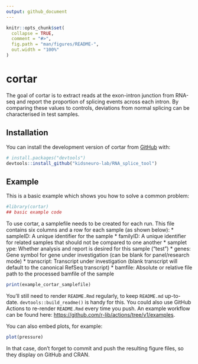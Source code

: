 ---
output: github_document
---

<!-- README.md is generated from README.Rmd. Please edit that file -->

```{r, include = FALSE}
knitr::opts_chunk$set(
  collapse = TRUE,
  comment = "#>",
  fig.path = "man/figures/README-",
  out.width = "100%"
)
```

# cortar

<!-- badges: start -->
<!-- badges: end -->

The goal of cortar is to extract reads at the exon-intron junction from RNA-seq
and report the proportion of splicing events across each intron. By comparing
these values to controls, deviations from normal splicing can be characterised
in test samples.

## Installation

You can install the development version of cortar from [GitHub](https://github.com/) with:

``` r
# install.packages("devtools")
devtools::install_github("kidsneuro-lab/RNA_splice_tool")
```

## Example

This is a basic example  which shows you how to solve a common problem:

```{r example}
#library(cortar)
## basic example code
```

To use cortar, a samplefile needs to be created for each run. This file
contains six columns and a row for each sample (as shown below):
* sampleID: A unique identifier for the sample
* familyID: A unique  identifier for related samples that should not be compared
to one another
* samplet ype: Whether analysis and report is desired for this sample ("test")
* genes: Gene symbol for gene under investigation (can be blank for
panel/research mode)
* transcript: Transcript under investigation (blank transcript will default to
the canonical RefSeq transcript)
* bamfile: Absolute or relative file path to the processed bamfile of the sample

```{r cars}
print(example_cortar_samplefile)
```

You'll still need to render `README.Rmd` regularly, to keep `README.md` up-to-date. `devtools::build_readme()` is handy for this. You could also use GitHub Actions to re-render `README.Rmd` every time you push. An example workflow can be found here: <https://github.com/r-lib/actions/tree/v1/examples>.

You can also embed plots, for example:

```{r pressure, echo = FALSE}
plot(pressure)
```

In that case, don't forget to commit and push the resulting figure files, so they display on GitHub and CRAN.
